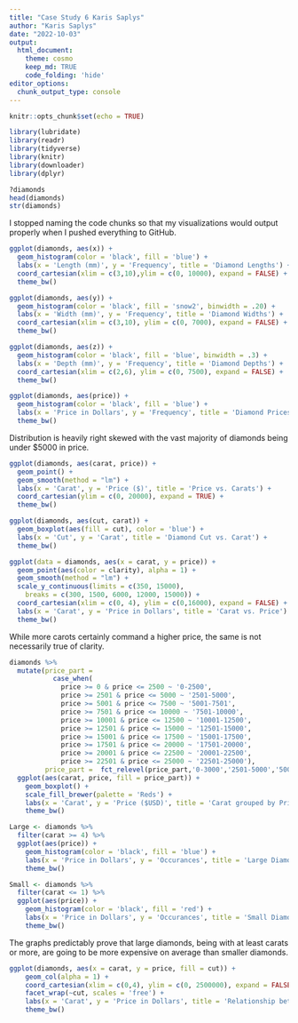 ```yaml
---
title: "Case Study 6 Karis Saplys"
author: "Karis Saplys"
date: "2022-10-03"
output: 
  html_document:
    theme: cosmo
    keep_md: TRUE
    code_folding: 'hide'
editor_options: 
  chunk_output_type: console
---
```


```r
knitr::opts_chunk$set(echo = TRUE)
```

```r
library(lubridate)
library(readr)
library(tidyverse)
library(knitr)
library(downloader)
library(dplyr)
```

```r
?diamonds
head(diamonds)
str(diamonds)
```

I stopped naming the code chunks so that my visualizations would output properly when I pushed everything to GitHub.

```r
ggplot(diamonds, aes(x)) +
  geom_histogram(color = 'black', fill = 'blue') +
  labs(x = 'Length (mm)', y = 'Frequency', title = 'Diamond Lengths') +
  coord_cartesian(xlim = c(3,10),ylim = c(0, 10000), expand = FALSE) +
  theme_bw()
```

```r
ggplot(diamonds, aes(y)) +
  geom_histogram(color = 'black', fill = 'snow2', binwidth = .20) +
  labs(x = 'Width (mm)', y = 'Frequency', title = 'Diamond Widths') +
  coord_cartesian(xlim = c(3,10), ylim = c(0, 7000), expand = FALSE) +
  theme_bw()
```

```r
ggplot(diamonds, aes(z)) +
  geom_histogram(color = 'black', fill = 'blue', binwidth = .3) +
  labs(x = 'Depth (mm)', y = 'Frequency', title = 'Diamond Depths') +
  coord_cartesian(xlim = c(2,6), ylim = c(0, 7500), expand = FALSE) +
  theme_bw()
```

```r
ggplot(diamonds, aes(price)) +
  geom_histogram(color = 'black', fill = 'blue') +
  labs(x = 'Price in Dollars', y = 'Frequency', title = 'Diamond Prices') +
  theme_bw()
```
Distribution is heavily right skewed with the vast majority of diamonds being under $5000 in price.

```r
ggplot(diamonds, aes(carat, price)) +
  geom_point() +
  geom_smooth(method = "lm") +
  labs(x = 'Carat', y = 'Price ($)', title = 'Price vs. Carats') +
  coord_cartesian(ylim = c(0, 20000), expand = TRUE) +
  theme_bw()
```

```r
ggplot(diamonds, aes(cut, carat)) +
  geom_boxplot(aes(fill = cut), color = 'blue') +
  labs(x = 'Cut', y = 'Carat', title = 'Diamond Cut vs. Carat') +
  theme_bw()
```

```r
ggplot(data = diamonds, aes(x = carat, y = price)) + 
  geom_point(aes(color = clarity), alpha = 1) +
  geom_smooth(method = "lm") +
  scale_y_continuous(limits = c(350, 15000),
    breaks = c(300, 1500, 6000, 12000, 15000)) +
  coord_cartesian(xlim = c(0, 4), ylim = c(0,16000), expand = FALSE) +
  labs(x = 'Carat', y = 'Price in Dollars', title = 'Carat vs. Price') +
  theme_bw()
```
While more carots certainly command a higher price, the same is not necessarily true of clarity.

```r
diamonds %>%
  mutate(price_part =
           case_when(
             price >= 0 & price <= 2500 ~ '0-2500',
             price >= 2501 & price <= 5000 ~ '2501-5000',
             price >= 5001 & price <= 7500 ~ '5001-7501',
             price >= 7501 & price <= 10000 ~ '7501-10000',
             price >= 10001 & price <= 12500 ~ '10001-12500',
             price >= 12501 & price <= 15000 ~ '12501-15000',
             price >= 15001 & price <= 17500 ~ '15001-17500',
             price >= 17501 & price <= 20000 ~ '17501-20000',
             price >= 20001 & price <= 22500 ~ '20001-22500',
             price >= 22501 & price <= 25000 ~ '22501-25000'),
         price_part =  fct_relevel(price_part,'0-3000','2501-5000','5001-7501','7501-10000','10001-12500','12501-15000','15001-17500','17501-20000','20001-22500','22501-25000')) %>%
  ggplot(aes(carat, price, fill = price_part)) +
    geom_boxplot() +
    scale_fill_brewer(palette = 'Reds') +
    labs(x = 'Carat', y = 'Price ($USD)', title = 'Carat grouped by Price', fill = "Price Ranges") +
    theme_bw()
```

```r
Large <- diamonds %>%
  filter(carat >= 4) %>%
  ggplot(aes(price)) +
    geom_histogram(color = 'black', fill = 'blue') +
    labs(x = 'Price in Dollars', y = 'Occurances', title = 'Large Diamond Price Distribution', subtitle = 'Carat >= 4') +
    theme_bw()
```

```r
Small <- diamonds %>%
  filter(carat <= 1) %>%
  ggplot(aes(price)) +
    geom_histogram(color = 'black', fill = 'red') +
    labs(x = 'Price in Dollars', y = 'Occurances', title = 'Small Diamond Price Distribution', subtitle = 'Carat <= 1') +
    theme_bw()
```
The graphs predictably prove that large diamonds, being with at least carats or more, are going to be more expensive on average than smaller diamonds. 

```r
ggplot(diamonds, aes(x = carat, y = price, fill = cut)) +
    geom_col(alpha = 1) +
    coord_cartesian(xlim = c(0,4), ylim = c(0, 2500000), expand = FALSE) +
    facet_wrap(~cut, scales = 'free') +
    labs(x = 'Carat', y = 'Price in Dollars', title = 'Relationship between Carat and Price with respect to Cut Type') +
    theme_bw() 
```
